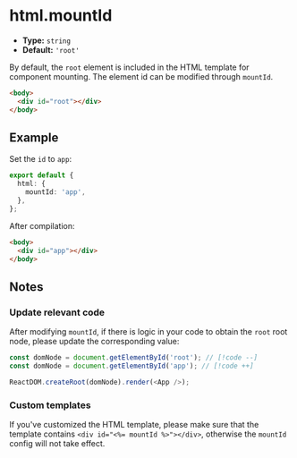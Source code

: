 # html.mountId

- **Type:** `string`
- **Default:** `'root'`

By default, the `root` element is included in the HTML template for component mounting. The element id can be modified through `mountId`.

```html
<body>
  <div id="root"></div>
</body>
```

## Example

Set the `id` to `app`:

```ts title="rsbuild.config.ts"
export default {
  html: {
    mountId: 'app',
  },
};
```

After compilation:

```html
<body>
  <div id="app"></div>
</body>
```

## Notes

### Update relevant code

After modifying `mountId`, if there is logic in your code to obtain the `root` root node, please update the corresponding value:

```ts
const domNode = document.getElementById('root'); // [!code --]
const domNode = document.getElementById('app'); // [!code ++]

ReactDOM.createRoot(domNode).render(<App />);
```

### Custom templates

If you've customized the HTML template, please make sure that the template contains `<div id="<%= mountId %>"></div>`, otherwise the `mountId` config will not take effect.
